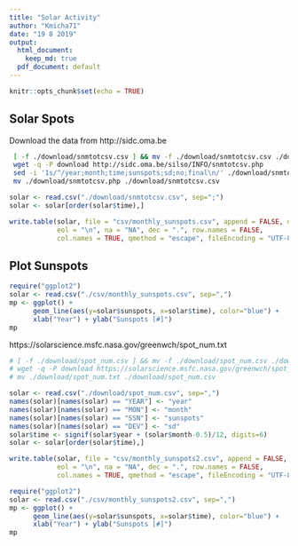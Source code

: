 ```yaml
---
title: "Solar Activity"
author: "Kmicha71"
date: "19 8 2019"
output:
  html_document: 
    keep_md: true
  pdf_document: default
---
```


```r
knitr::opts_chunk$set(echo = TRUE)
```

## Solar Spots

Download the data from http://sidc.oma.be


```sh

 [ -f ./download/snmtotcsv.csv ] && mv -f ./download/snmtotcsv.csv ./download/snmtotcsv.csv.bck
 wget -q -P download http://sidc.oma.be/silso/INFO/snmtotcsv.php
 sed -i '1s/^/year;month;time;sunspots;sd;no;final\n/' ./download/snmtotcsv.php
 mv ./download/snmtotcsv.php ./download/snmtotcsv.csv
```




```r
solar <- read.csv("./download/snmtotcsv.csv", sep=";")
solar <- solar[order(solar$time),]

write.table(solar, file = "csv/monthly_sunspots.csv", append = FALSE, quote = TRUE, sep = ",",
            eol = "\n", na = "NA", dec = ".", row.names = FALSE,
            col.names = TRUE, qmethod = "escape", fileEncoding = "UTF-8")
```




## Plot Sunspots

```r
require("ggplot2")
solar <- read.csv("./csv/monthly_sunspots.csv", sep=",")
mp <- ggplot() +
      geom_line(aes(y=solar$sunspots, x=solar$time), color="blue") +
      xlab("Year") + ylab("Sunspots [#]")
mp
```

https://solarscience.msfc.nasa.gov/greenwch/spot_num.txt

```sh

# [ -f ./download/spot_num.csv ] && mv -f ./download/spot_num.csv ./download/spot_num.csv.bck
# wget -q -P download https://solarscience.msfc.nasa.gov/greenwch/spot_num.txt
# mv ./download/spot_num.txt ./download/spot_num.csv

```

```r
solar <- read.csv("./download/spot_num.csv", sep=",")
names(solar)[names(solar) == "YEAR"] <- "year"
names(solar)[names(solar) == "MON"] <- "month"
names(solar)[names(solar) == "SSN"] <- "sunspots"
names(solar)[names(solar) == "DEV"] <- "sd"
solar$time <- signif(solar$year + (solar$month-0.5)/12, digits=6)
solar <- solar[order(solar$time),]

write.table(solar, file = "csv/monthly_sunspots2.csv", append = FALSE, quote = TRUE, sep = ",",
            eol = "\n", na = "NA", dec = ".", row.names = FALSE,
            col.names = TRUE, qmethod = "escape", fileEncoding = "UTF-8")
```

```r
require("ggplot2")
solar <- read.csv("./csv/monthly_sunspots2.csv", sep=",")
mp <- ggplot() +
      geom_line(aes(y=solar$sunspots, x=solar$time), color="blue") +
      xlab("Year") + ylab("Sunspots [#]")
mp
```